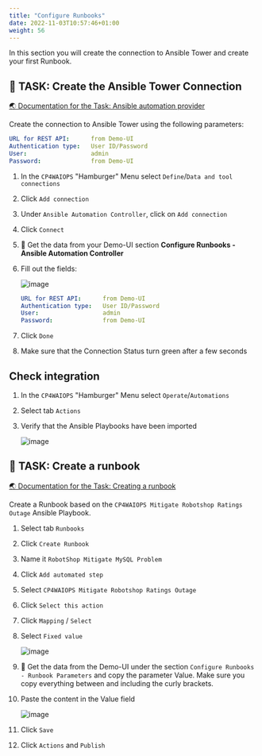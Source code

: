 ```yaml
---
title: "Configure Runbooks"
date: 2022-11-03T10:57:46+01:00
weight: 56
---
```




In this section you will create the connection to Ansible Tower and create your first Runbook.


## 🚀 TASK: Create the Ansible Tower Connection

<a href="https://www.ibm.com/docs/en/cloud-paks/cloud-pak-watson-aiops/3.6.0?topic=connections-ansible" target="_blank" >🌏 Documentation for the Task: Ansible automation provider</a>




Create the connection to Ansible Tower using the following parameters:

```yaml
URL for REST API:      from Demo-UI
Authentication type:   User ID/Password
User:                  admin
Password:              from Demo-UI
```





<Accordion>
<AccordionItem title="💡 Need Help?">





1. In the `CP4WAIOPS` "Hamburger" Menu select `Define`/`Data and tool connections`
1. Click `Add connection`
1. Under `Ansible Automation Controller`, click on `Add connection`
1. Click `Connect`

1. 🔎 Get the data from your Demo-UI section  **Configure Runbooks - Ansible Automation Controller**



1. Fill out the fields:

	![image](./../images/29_runbook.png)

	```yaml
	URL for REST API:      from Demo-UI
	Authentication type:   User ID/Password
	User:                  admin
	Password:              from Demo-UI

1. Click `Done`

1. Make sure that the Connection Status turn green after a few seconds

## Check integration

1. In the `CP4WAIOPS` "Hamburger" Menu select `Operate`/`Automations`
1. Select tab `Actions`
1. Verify that the Ansible Playbooks have been imported

	![image](./../images/30_runbook.png)

</AccordionItem>
</Accordion>



## 🚀 TASK: Create a runbook

<a href="https://www.ibm.com/docs/en/cloud-paks/cloud-pak-watson-aiops/3.6.0?topic=library-create-runbook" target="_blank" >🌏 Documentation for the Task: Creating a runbook</a>

Create a Runbook based on the `CP4WAIOPS Mitigate Robotshop Ratings Outage` Ansible Playbook.





<Accordion>
<AccordionItem title="💡 Need Help?">




1. Select tab `Runbooks`
1. Click `Create Runbook`
1. Name it `RobotShop Mitigate MySQL Problem`
1. Click `Add automated step`
1. Select `CP4WAIOPS Mitigate Robotshop Ratings Outage`
1. Click `Select this action`
1. Click `Mapping` / `Select`
1. Select `Fixed value`

	![image](./../images/31_runbooka.png)

1. 🔎 Get the data from the Demo-UI under the section `Configure Runbooks - Runbook Parameters` and copy the parameter Value. Make sure you copy everything between and including the curly brackets.
1. Paste the content in the Value field

	![image](./../images/32_runbooka.png)

1. Click `Save`
1. Click `Actions` and `Publish`

</AccordionItem>
</Accordion>